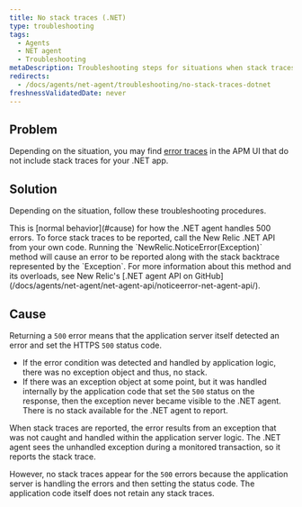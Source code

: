```yaml
---
title: No stack traces (.NET)
type: troubleshooting
tags:
  - Agents
  - NET agent
  - Troubleshooting
metaDescription: Troubleshooting steps for situations when stack traces are missing for error traces with your New Relic .NET app.
redirects:
  - /docs/agents/net-agent/troubleshooting/no-stack-traces-dotnet
freshnessValidatedDate: never
---
```


## Problem

Depending on the situation, you may find [error traces](/docs/apm/applications-menu/error-analytics/error-analytics-manage-error-traces) in the APM UI that do not include stack traces for your .NET app.

## Solution

Depending on the situation, follow these troubleshooting procedures.

<CollapserGroup>
  <Collapser
    id="500-errors"
    title="No stack traces for 500 errors"
  >
    This is [normal behavior](#cause) for how the .NET agent handles 500 errors. To force stack traces to be reported, call the New Relic .NET API from your own code. Running the `NewRelic.NoticeError(Exception)` method will cause an error to be reported along with the stack backtrace represented by the `Exception`. For more information about this method and its overloads, see New Relic's [.NET agent API on GitHub](/docs/agents/net-agent/net-agent-api/noticeerror-net-agent-api/).
  </Collapser>
</CollapserGroup>

## Cause

Returning a `500` error means that the application server itself detected an error and set the HTTPS `500` status code.

* If the error condition was detected and handled by application logic, there was no exception object and thus, no stack.
* If there was an exception object at some point, but it was handled internally by the application code that set the `500` status on the response, then the exception never became visible to the .NET agent. There is no stack available for the .NET agent to report.

When stack traces are reported, the error results from an exception that was not caught and handled within the application server logic. The .NET agent sees the unhandled exception during a monitored transaction, so it reports the stack trace.

However, no stack traces appear for the `500` errors because the application server is handling the errors and then setting the status code. The application code itself does not retain any stack traces.
